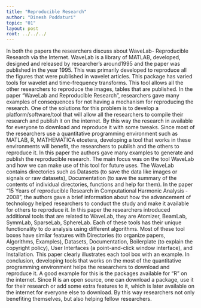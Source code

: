 ```yaml
---
title: "Reproducible Research"
author: "Dinesh Poddaturi"
topic: "01"
layout: post
root: ../../../
---
```


In both the papers the researchers discuss about WaveLab- Reproducible Research via the Internet. WaveLab is a library of MATLAB, developed, designed and released by researcher’s around1995 and the paper was published in the year 1995. This was primarily developed to reproduce all the figures that were published in wavelet articles. This package has varied tools for wavelet and time-frequency transforms. This tool allows all the other researchers to reproduce the images, tables that are published. 
In the paper “WaveLab and Reproducible Research”, researchers gave many examples of consequences for not having a mechanism for reproducing the research. One of the solutions for this problem is to develop a platform/software/tool that will allow all the researchers to compile their research and publish it on the internet. By this way the research in available for everyone to download and reproduce it with some tweaks. Since most of the researchers use a quantitative programming environment such as MATLAB, R, MATHEMATICA etcetera, developing a tool that works in these environments will benefit, the researchers to publish and the others to reproduce it. In this paper the authors gave many examples to generate and publish the reproducible research. The main focus was on the tool WaveLab and how we can make use of this tool for future uses. The WaveLab contains directories such as Datasets (to save the data like images or signals or raw datasets), Documentation (to save the summary of the contents of individual directories, functions and help for them). 
In the paper “15 Years of reproducible Research in Computational Harmonic Analysis - 2008”, the authors gave a brief information about how the advancement of technology helped researchers to conduct the study and make it available for others to reproduce it. In this paper the researchers introduced additional tools that are related to WaveLab, they are Atomizer, BeamLab, SymmLab, SparseLab, SphereLab. Each of these tools has their unique functionality to do analysis using different algorithms. Most of these tool boxes have similar features with Directories (to organize papers, Algorithms, Examples), Datasets, Documentation, Boilerplate (to explain the copyright policy), User Interfaces (a point-and-click window interface), and Installation. This paper clearly illustrates each tool box with an example. 
In conclusion, developing tools that works on the most of the quantitative programming environment helps the researchers to download and reproduce it. A good example for this is the packages available for “R” on the internet. Since R is an open source, one can download a package, use it for their research or add some extra features to it, which is later available on the internet for everyone else to download. By this way researchers not only benefiting themselves, but also helping fellow researchers.


